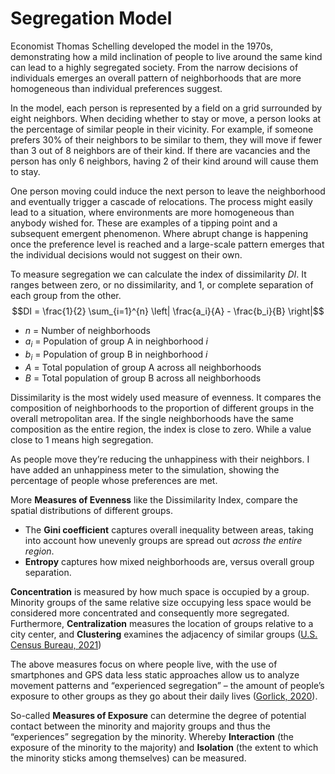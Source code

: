 # Segregation Model
Economist Thomas Schelling developed the model in the 1970s, demonstrating how a mild inclination of people to live around the same kind can lead to a highly segregated society. From the narrow decisions of individuals emerges an overall pattern of neighborhoods that are more homogeneous than individual preferences suggest.

In the model, each person is represented by a field on a grid surrounded by eight neighbors. When deciding whether to stay or move, a person looks at the percentage of similar people in their vicinity. For example, if someone prefers 30% of their neighbors to be similar to them, they will move if fewer than 3 out of 8 neighbors are of their kind. If there are vacancies and the person has only 6 neighbors, having 2 of their kind around will cause them to stay.

One person moving could induce the next person to leave the neighborhood and eventually trigger a cascade of relocations. The process might easily lead to a situation, where environments are more homogeneous than anybody wished for. These are examples of a tipping point and a subsequent emergent phenomenon. Where abrupt change is happening once the preference level is reached and a large-scale pattern emerges that the individual decisions would not suggest on their own.

To measure segregation we can calculate the index of dissimilarity $DI$. It ranges between zero, or no dissimilarity, and 1, or complete separation of each group from the other. $$DI = \frac{1}{2} \sum_{i=1}^{n} \left| \frac{a_i}{A} - \frac{b_i}{B} \right|$$
- $n$ = Number of neighborhoods
- $a_i$ = Population of group A in neighborhood $i$
- $b_i$ = Population of group B in neighborhood $i$
- $A$ = Total population of group A across all neighborhoods
- $B$ = Total population of group B across all neighborhoods

Dissimilarity is the most widely used measure of evenness. It compares the composition of neighborhoods to the proportion of different groups in the overall metropolitan area. If the single neighborhoods have the same composition as the entire region, the index is close to zero. While a value close to 1 means high segregation. 

As people move they’re reducing the unhappiness with their neighbors. I have added an unhappiness meter to the simulation, showing the percentage of people whose preferences are met. 

More **Measures of Evenness** like the Dissimilarity Index, compare the spatial distributions of different groups.
- The **Gini coefficient** captures overall inequality between areas, taking into account how unevenly groups are spread out *across the entire region*. 
- **Entropy** captures how mixed neighborhoods are, versus overall group separation.

**Concentration** is measured by how much space is occupied by a group. Minority groups of the same relative size occupying less space would be considered more concentrated and consequently more segregated. Furthermore, **Centralization** measures the location of groups relative to a city center, and **Clustering** examines the adjacency of similar groups ([U.S. Census Bureau, 2021](https://www.census.gov/topics/housing/housing-patterns/guidance/appendix-b.html))

The above measures focus on where people live, with the use of smartphones and GPS data less static approaches allow us to analyze movement patterns and “experienced segregation” – the amount of people’s exposure to other groups as they go about their daily lives ([Gorlick, 2020](https://news.stanford.edu/stories/2020/08/new-measure-segregation)).

So-called **Measures of Exposure** can determine the degree of potential contact between the minority and majority groups and thus the “experiences” segregation by the minority. Whereby **Interaction** (the exposure of the minority to the majority) and **Isolation** (the extent to which the minority sticks among themselves) can be measured. 

